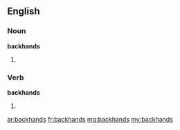 ==English==

===Noun===
'''backhands'''

# {{plural of|[[backhand]]}}

===Verb===
'''backhands'''

# {{third-person singular of|[[backhand]]}}

[[ar:backhands]]
[[fr:backhands]]
[[mg:backhands]]
[[my:backhands]]